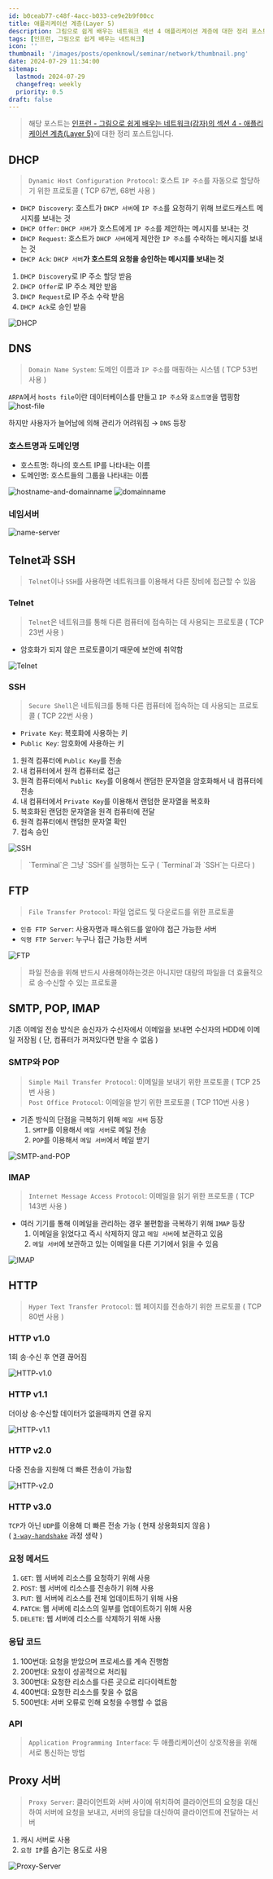 ```yaml
---
id: b0ceab77-c48f-4acc-b033-ce9e2b9f00cc
title: 애플리케이션 계층(Layer 5)
description: 그림으로 쉽게 배우는 네트워크 섹션 4 애플리케이션 계층에 대한 정리 포스트입니다.
tags: [인프런, 그림으로 쉽게 배우는 네트워크]
icon: ''
thumbnail: '/images/posts/openknowl/seminar/network/thumbnail.png'
date: 2024-07-29 11:34:00
sitemap:
  lastmod: 2024-07-29
  changefreq: weekly
  priority: 0.5
draft: false
---
```



> 해당 포스트는 [인프런 - 그림으로 쉽게 배우는 네트워크(감자)의 섹션 4 - 애플리케이션 계층(Layer 5)](https://www.inflearn.com/course/%EA%B7%B8%EB%A6%BC%EC%9C%BC%EB%A1%9C-%EC%89%BD%EA%B2%8C-%EB%B0%B0%EC%9A%B0%EB%8A%94-%EB%84%A4%ED%8A%B8%EC%9B%8C%ED%81%AC)에 대한 정리 포스트입니다.

## DHCP
> `Dynamic Host Configuration Protocol`: 호스트 `IP 주소`를 자동으로 할당하기 위한 프로토콜 ( TCP 67번, 68번 사용 )

+ `DHCP Discovery`: 호스트가 `DHCP 서버`에 `IP 주소`를 요청하기 위해 브로드캐스트 메시지를 보내는 것
+ `DHCP Offer`: `DHCP 서버`가 호스트에게 `IP 주소`를 제안하는 메시지를 보내는 것
+ `DHCP Request`: 호스트가 `DHCP 서버`에게 제안한 `IP 주소`를 수락하는 메시지를 보내는 것
+ `DHCP Ack`: `DHCP 서버`**가 호스트의 요청을 승인하는 메시지를 보내는 것**

1. `DHCP Discovery`로 IP 주소 할당 받음
2. `DHCP Offer`로 IP 주소 제안 받음
3. `DHCP Request`로 IP 주소 수락 받음
4. `DHCP Ack`로 승인 받음

![DHCP](/images/posts/openknowl/seminar/network/section-04/DHCP.png)

## DNS
> `Domain Name System`: 도메인 이름과 `IP 주소`를 매핑하는 시스템 ( TCP 53번 사용 )

`ARPA`에서 `hosts file`이란 데이터베이스를 만들고 `IP 주소`와 `호스트명`을 맵핑함
![host-file](/images/posts/openknowl/seminar/network/section-04/host-file.png)

하지만 사용자가 늘어남에 의해 관리가 어려워짐
→ `DNS` 등장

### 호스트명과 도메인명
+ 호스트명: 하나의 호스트 IP를 나타내는 이름
+ 도메인명: 호스트들의 그룹을 나타내는 이름

![hostname-and-domainname](/images/posts/openknowl/seminar/network/section-04/hostname-and-domainname.png)
![domainname](/images/posts/openknowl/seminar/network/section-04/domainname.png)

### 네임서버
![name-server](/images/posts/openknowl/seminar/network/section-04/name-server.png)

## Telnet과 SSH
> `Telnet`이나 `SSH`를 사용하면 네트워크를 이용해서 다른 장비에 접근할 수 있음

### Telnet
> `Telnet`은 네트워크를 통해 다른 컴퓨터에 접속하는 데 사용되는 프로토콜 ( TCP 23번 사용 )

+ 암호화가 되지 않은 프로토콜이기 때문에 보안에 취약함

![Telnet](/images/posts/openknowl/seminar/network/section-04/Telnet.png)

### SSH
> `Secure Shell`은 네트워크를 통해 다른 컴퓨터에 접속하는 데 사용되는 프로토콜 ( TCP 22번 사용 )

+ `Private Key`: 복호화에 사용하는 키
+ `Public Key`: 암호화에 사용하는 키

1. 원격 컴퓨터에 `Public Key`를 전송
2. 내 컴퓨터에서 원격 컴퓨터로 접근
3. 원격 컴퓨터에서 `Public Key`를 이용해서 랜덤한 문자열을 암호화해서 내 컴퓨터에 전송
4. 내 컴퓨터에서 `Private Key`를 이용해서 랜덤한 문자열을 복호화
5. 복호화된 랜덤한 문자열을 원격 컴퓨터에 전달
6. 원격 컴퓨터에서 랜덤한 문자열 확인
7. 접속 승인

![SSH](/images/posts/openknowl/seminar/network/section-04/SSH.png)

<Blockquote type="tip">
`Terminal`은 그냥 `SSH`를 실행하는 도구 ( `Terminal`과 `SSH`는 다르다 )
</Blockquote>

## FTP
> `File Transfer Protocol`: 파일 업로드 및 다운로드를 위한 프로토콜

+ `인증 FTP Server`: 사용자명과 패스워드를 알아야 접근 가능한 서버
+ `익명 FTP Server`: 누구나 접근 가능한 서버

![FTP](/images/posts/openknowl/seminar/network/section-04/FTP.png)

<Blockquote type="tip">
파일 전송을 위해 반드시 사용해야하는것은 아니지만 대량의 파일을 더 효율적으로 송·수신할 수 있는 프로토콜
</Blockquote>

## SMTP, POP, IMAP
기존 이메일 전송 방식은 송신자가 수신자에서 이메일을 보내면 수신자의 HDD에 이메일 저장됨
( 단, 컴퓨터가 꺼져있다면 받을 수 없음 )

### SMTP와 POP
> `Simple Mail Transfer Protocol`: 이메일을 보내기 위한 프로토콜 ( TCP 25번 사용 )<br />
> `Post Office Protocol`: 이메일을 받기 위한 프로토콜 ( TCP 110번 사용 )<br />

+ 기존 방식의 단점을 극복하기 위해 `메일 서버` 등장
  1. `SMTP`를 이용해서 `메일 서버`로 메일 전송
  2. `POP`를 이용해서 `메일 서버`에서 메일 받기

![SMTP-and-POP](/images/posts/openknowl/seminar/network/section-04/SMTP-and-POP.png)

### IMAP
> `Internet Message Access Protocol`: 이메일을 읽기 위한 프로토콜 ( TCP 143번 사용 )

+ 여러 기기를 통해 이메일을 관리하는 경우 불편함을 극복하기 위해 `IMAP` 등장
  1. 이메일을 읽었다고 즉시 삭제하지 않고 `메일 서버`에 보관하고 있음
  2. `메일 서버`에 보관하고 있는 이메일을 다른 기기에서 읽을 수 있음

![IMAP](/images/posts/openknowl/seminar/network/section-04/IMAP.png)

## HTTP
> `Hyper Text Transfer Protocol`: 웹 페이지를 전송하기 위한 프로토콜 ( TCP 80번 사용 )

### HTTP v1.0
1회 송·수신 후 연결 끊어짐

![HTTP-v1.0](/images/posts/openknowl/seminar/network/section-04/HTTP-v1.0.png)

### HTTP v1.1
더이상 송·수신할 데이터가 없을때까지 연결 유지

![HTTP-v1.1](/images/posts/openknowl/seminar/network/section-04/HTTP-v1.1.png)

### HTTP v2.0
다중 전송을 지원해 더 빠른 전송이 가능함

![HTTP-v2.0](/images/posts/openknowl/seminar/network/section-04/HTTP-v2.0.png)

### HTTP v3.0
`TCP`가 아닌 `UDP`를 이용해 더 빠른 전송 가능 ( 현재 상용화되지 않음 )<br />
( [`3-way-handshake`](/blog/posts/openknowl/seminar/network/section-03#3-way-handshake) 과정 생략 )

### 요청 메서드
1. `GET`: 웹 서버에 리소스를 요청하기 위해 사용
2. `POST`: 웹 서버에 리소스를 전송하기 위해 사용
3. `PUT`: 웹 서버에 리소스를 전체 업데이트하기 위해 사용
4. `PATCH`: 웹 서버에 리소스의 일부를 업데이트하기 위해 사용
5. `DELETE`: 웹 서버에 리소스를 삭제하기 위해 사용

### 응답 코드
1. 100번대: 요청을 받았으며 프로세스를 계속 진행함
2. 200번대: 요청이 성공적으로 처리됨
3. 300번대: 요청한 리소스를 다른 곳으로 리다이렉트함
4. 400번대: 요청한 리소스를 찾을 수 없음
5. 500번대: 서버 오류로 인해 요청을 수행할 수 없음

### API
> `Application Programming Interface`: 두 애플리케이션이 상호작용을 위해 서로 통신하는 방법

## Proxy 서버
> `Proxy Server`: 클라이언트와 서버 사이에 위치하여 클라이언트의 요청을 대신하여 서버에 요청을 보내고, 서버의 응답을 대신하여 클라이언트에 전달하는 서버

1. 캐시 서버로 사용
2. `요청 IP`를 숨기는 용도로 사용

![Proxy-Server](/images/posts/openknowl/seminar/network/section-04/Proxy-Server.png)

